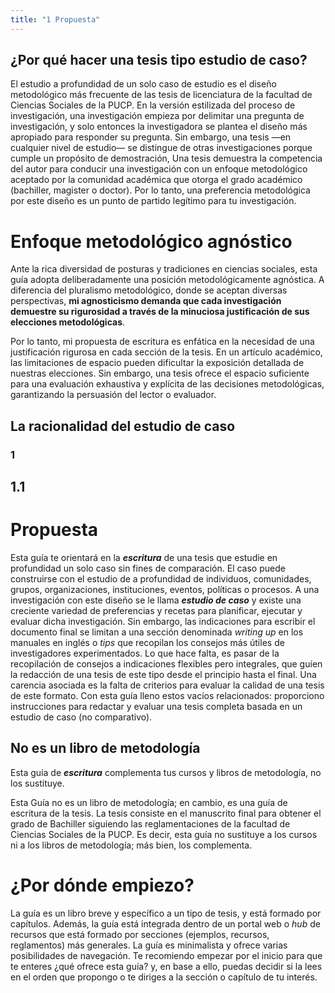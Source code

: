 ```yaml
---
title: "1 Propuesta"
---
```


## ¿Por qué hacer una tesis tipo estudio de caso?

El estudio a profundidad de un solo caso de estudio es el diseño metodológico más frecuente de las tesis de licenciatura de la facultad de Ciencias Sociales de la PUCP. En la versión estilizada del proceso de investigación, una investigación empieza por delimitar una pregunta de investigación, y solo entonces la investigadora se plantea el diseño más apropiado para responder su pregunta. Sin embargo, una tesis ---en cualquier nivel de estudio--- se distingue de otras investigaciones porque cumple un propósito de demostración, Una tesis demuestra la competencia del autor para conducir una investigación con un enfoque metodológico aceptado por la comunidad académica que otorga el grado académico (bachiller, magister o doctor). Por lo tanto, una preferencia metodológica por este diseño es un punto de partido legítimo para tu investigación.

# Enfoque metodológico agnóstico {.unnumbered}
Ante la rica diversidad de posturas y tradiciones en ciencias sociales, esta guía adopta deliberadamente una posición metodológicamente agnóstica. A diferencia del pluralismo metodológico, donde se aceptan diversas perspectivas, **mi agnosticismo demanda que cada investigación demuestre su rigurosidad a través de la minuciosa justificación de sus elecciones metodológicas**.

Por lo tanto, mi propuesta de escritura es enfática en la necesidad de una justificación rigurosa en cada sección de la tesis. En un artículo académico, las limitaciones de espacio pueden dificultar la exposición detallada de nuestras elecciones. Sin embargo, una tesis ofrece el espacio suficiente para una evaluación exhaustiva y explícita de las decisiones metodológicas, garantizando la persuasión del lector o evaluador.

## La racionalidad del estudio de caso

### 1


## 1.1

# Propuesta

Esta guía te orientará en la ***escritura*** de una tesis que estudie en profundidad un solo caso sin fines de comparación. El caso puede construirse con el estudio de a profundidad de individuos, comunidades, grupos, organizaciones, instituciones, eventos, políticas o procesos. A una investigación con este diseño se le llama ***estudio de caso*** y existe una creciente variedad de preferencias y recetas para planificar, ejecutar y evaluar dicha investigación. Sin embargo, las indicaciones para escribir el documento final se limitan a una sección denominada *writing up* en los manuales en inglés o *tips* que recopilan los consejos más útiles de investigadores experimentados. Lo que hace falta, es pasar de la recopilación de consejos a indicaciones flexibles pero integrales, que guíen la redacción de una tesis de este tipo desde el principio hasta el final. Una carencia asociada es la falta de criterios para evaluar la calidad de una tesis de este formato. Con esta guía lleno estos vacíos relacionados: proporciono instrucciones para redactar y evaluar una tesis completa basada en un estudio de caso (no comparativo).

::: {.callout-tip icon="false"}
## No es un libro de metodología

Esta guía de ***escritura*** complementa tus cursos y libros de metodología, no los sustituye.
:::

Esta Guía no es un libro de metodología; en cambio, es una guía de escritura de la tesis. La tesis consiste en el manuscrito final para obtener el grado de Bachiller siguiendo las reglamentaciones de la facultad de Ciencias Sociales de la PUCP. Es decir, esta guía no sustituye a los cursos ni a los libros de metodología; más bien, los complementa.

# ¿Por dónde empiezo?

[La guía es un libro breve y específico a un tipo de tesis, y está formado por capítulos. Además, la guía está integrada dentro de un portal web o *hub* de recursos que está formado por secciones (ejemplos, recursos, reglamentos) más generales.]{.aside} La guía es minimalista y ofrece varias posibilidades de navegación. Te recomiendo empezar por el inicio para que te enteres ¿qué ofrece esta guía? y, en base a ello, puedas decidir si la lees en el orden que propongo o te diriges a la sección o capítulo de tu interés.